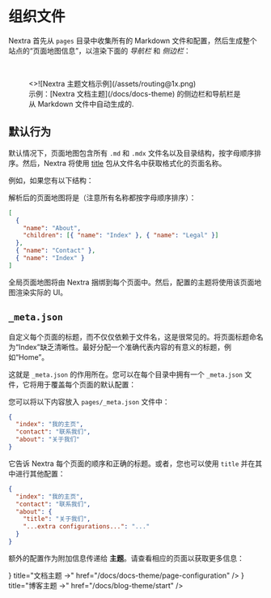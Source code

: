
# 组织文件

Nextra 首先从 `pages` 目录中收集所有的 Markdown 文件和配置，然后生成整个站点的“页面地图信息”，以渲染下面的 _导航栏_ 和 _侧边栏_：

<br />

<figure>
  <>![Nextra 主题文档示例](/assets/routing@1x.png)</>
  <figcaption>
    示例：[Nextra 文档主题](/docs/docs-theme) 的侧边栏和导航栏是从 Markdown
    文件中自动生成的.
  </figcaption>
</figure>

## 默认行为

默认情况下，页面地图包含所有 `.md` 和 `.mdx` 文件名以及目录结构，按字母顺序排序。然后，Nextra 将使用 [title](https://github.com/vercel/title) 包从文件名中获取格式化的页面名称。

例如，如果您有以下结构：

<FileTree>
  <FileTree.Folder name="pages" defaultOpen>
    <FileTree.File name="contact.md" />
    <FileTree.File name="index.mdx" />
    <FileTree.Folder name="about" defaultOpen>
      <FileTree.File name="legal.md" />
      <FileTree.File name="index.mdx" />
    </FileTree.Folder>
  </FileTree.Folder>
</FileTree>

解析后的页面地图将是（注意所有名称都按字母顺序排序）：

```json
[
  {
    "name": "About",
    "children": [{ "name": "Index" }, { "name": "Legal" }]
  },
  { "name": "Contact" },
  { "name": "Index" }
]
```

全局页面地图将由 Nextra 捆绑到每个页面中。然后，配置的主题将使用该页面地图渲染实际的 UI。

## `_meta.json`

自定义每个页面的标题，而不仅仅依赖于文件名，这是很常见的。将页面标题命名为“Index”缺乏清晰性。最好分配一个准确代表内容的有意义的标题，例如“Home”。

这就是 `_meta.json` 的作用所在。您可以在每个目录中拥有一个 `_meta.json` 文件，它将用于覆盖每个页面的默认配置：

<FileTree>
  <FileTree.Folder name="pages" defaultOpen>
    <FileTree.File name="_meta.json" />
    <FileTree.File name="contact.md" />
    <FileTree.File name="index.mdx" />
    <FileTree.Folder name="about" defaultOpen>
      <FileTree.File name="_meta.json" />
      <FileTree.File name="legal.md" />
      <FileTree.File name="index.mdx" />
    </FileTree.Folder>
  </FileTree.Folder>
</FileTree>

您可以将以下内容放入 `pages/_meta.json` 文件中：

```json filename="pages/_meta.json"
{
  "index": "我的主页",
  "contact": "联系我们",
  "about": "关于我们"
}
```

它告诉 Nextra 每个页面的顺序和正确的标题。或者，您也可以使用 `title` 并在其中进行其他配置：

```json filename="pages/_meta.json"
{
  "index": "我的主页",
  "contact": "联系我们",
  "about": {
    "title": "关于我们",
    "...extra configurations...": "..."
  }
}
```

额外的配置作为附加信息传递给 **主题**。请查看相应的页面以获取更多信息：

<Cards>
  <Card
    icon={<NewsletterIcon />}
    title="文档主题 →"
    href="/docs/docs-theme/page-configuration"
  />
  <Card icon={<FileIcon />} title="博客主题 →" href="/docs/blog-theme/start" />
</Cards>
